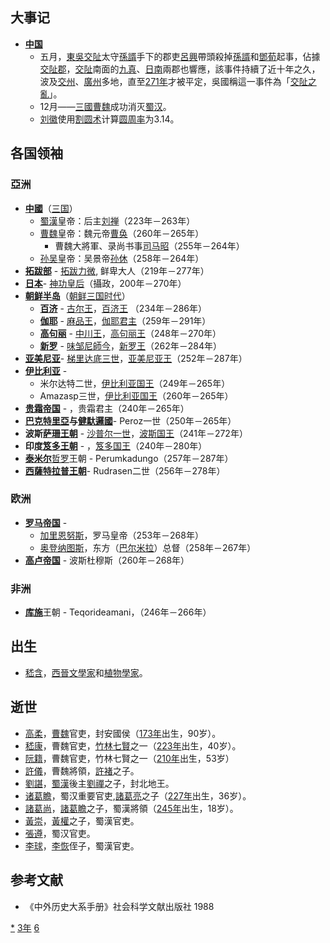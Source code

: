 {{yearTOC|263|曹魏'''[[景元|景元]]四年'''；蜀汉'''[[景耀|景耀]]六年'''，'''[[炎兴|炎兴]]元年'''；东吴'''[[永安_(孫休)|永安]]六年'''}}

== 大事记 ==
*'''[[中国|中国]]'''
**五月，[[孫吳|東吳]][[交阯|交阯]]太守[[孫諝|孫諝]]手下的郡吏[[呂興|呂興]]帶頭殺掉[[孫諝|孫諝]]和[[鄧荀|鄧荀]]起事，佔據[[交阯郡|交阯郡]]，[[交阯|交阯]]南面的[[九真|九真]]、[[日南|日南]]兩郡也響應，該事件持續了近十年之久，波及[[交州|交州]]、[[廣州|廣州]]多地，直至[[271年|271年]]才被平定，吳國稱這一事件為「[[交阯之亂|交阯之亂]]」。
**12月——[[三國|三國]][[曹魏|曹魏]]成功消灭[[蜀汉|蜀汉]]。
**[[刘徽|刘徽]]使用[[割圆术_(刘徽)|割圆术]]计算[[圆周率|圆周率]]为3.14。

== 各国领袖 ==
=== 亞洲 ===
*'''[[中國|中國]]'''（[[三国|三国]]）
**[[蜀漢|蜀漢]]皇帝：后主[[刘禅|刘禅]]（223年－263年）
**[[曹魏|曹魏]]皇帝：魏元帝[[曹奂|曹奂]]（260年－265年）
***曹魏大將軍、录尚书事[[司马昭|司马昭]]（255年－264年）
**[[孙吴|孙吴]]皇帝：吴景帝[[孙休|孙休]]（258年－264年）
*'''[[拓跋部|拓跋部]]''' - [[拓跋力微|拓跋力微]], 鲜卑大人（219年－277年）
*'''[[日本|日本]]'''- [[神功皇后|神功皇后]]（攝政，200年－270年）
*'''[[朝鲜半岛|朝鲜半岛]]'''（[[朝鲜三国时代|朝鲜三国时代]]）
**'''[[百济|百济]]''' - [[古尔王|古尔王]]，[[百济君主列表|百济王]] （234年－286年）
**'''[[伽耶|伽耶]]''' - [[麻品王|麻品王]]，[[朝鲜半岛君主列表|伽耶君主]]（259年－291年）
**'''[[高句丽|高句丽]]''' - [[中川王|中川王]]，[[高句丽君主列表|高句丽王]]（248年－270年）
**'''[[新罗|新罗]]''' - [[味邹尼師今|味邹尼師今]]，[[新罗君主列表|新罗王]]（262年－284年）
*'''[[亚美尼亚|亚美尼亚]]'''- [[梯里达底三世_(亚美尼亚)|梯里达底三世]]，[[亚美尼亚君主列表|亚美尼亚王]]（252年－287年）
*'''[[高加索伊比利亚王国|伊比利亚]]''' - 
**米尔达特二世，[[格鲁吉亚君主列表|伊比利亚国王]]（249年－265年）
**Amazasp三世，[[格鲁吉亚君主列表|伊比利亚国王]]（260年－265年）
*'''[[贵霜帝国|贵霜帝国]]''' - {{link-en|婆什色迦|Vāsishka}}，贵霜君主（240年－265年）
*'''[[巴克特里亞|巴克特里亞]]与[[健馱邏國|健馱邏國]]'''- Peroz一世（250年－265年）
*'''波斯[[萨珊王朝|萨珊王朝]]''' - [[沙普尔一世|沙普尔一世]]，[[伊朗君主列表|波斯国王]]（241年－272年）
*'''印度[[笈多王朝|笈多王朝]]''' - {{link-en|室利笈多|Gupta (king)}}，[[印度君主列表|笈多国王]]（240年－280年）
*'''[[泰米尔人|泰米尔]]'''[[哲罗|哲罗]]王朝 - Perumkadungo（257年－287年）
*'''[[西薩特拉普王朝|西薩特拉普王朝]]'''- Rudrasen二世（256年－278年）

=== 欧洲 ===
*'''[[罗马帝国|罗马帝国]]''' - 
**[[加里恩努斯|加里恩努斯]]，罗马皇帝（253年－268年）
**[[奥登纳图斯|奥登纳图斯]]，东方（[[巴尔米拉|巴尔米拉]]）总督（258年－267年）
*'''[[高卢帝国|高卢帝国]]''' - 波斯杜穆斯（260年－268年）

=== 非洲 ===
*'''[[库施|库施]]'''王朝 - Teqorideamani，（246年－266年）

== 出生 ==
*[[嵇含|嵇含]]，[[西晉|西晉]][[文學家|文學家]]和[[植物學家|植物學家]]。

== 逝世 ==
{{Wikisource year mention}}
*[[高柔|高柔]]，[[曹魏|曹魏]]官吏，封安國侯（[[173年|173年]]出生，90岁）。
*[[嵇康|嵇康]]，曹魏官吏，[[竹林七賢|竹林七賢]]之一（[[223年|223年]]出生，40岁）。
*[[阮籍|阮籍]]，曹魏官吏，竹林七賢之一（[[210年|210年]]出生，53岁）
*[[許儀|許儀]]，曹魏將領，[[許褚|許褚]]之子。
*[[劉諶|劉諶]]，[[蜀漢|蜀漢]]後主[[劉禪|劉禪]]之子，封北地王。
*[[诸葛瞻|诸葛瞻]]，蜀汉重要官吏,[[諸葛亮|諸葛亮]]之子（[[227年|227年]]出生，36岁）。
*[[諸葛尚|諸葛尚]]，[[諸葛瞻|諸葛瞻]]之子，蜀漢將領（[[245年|245年]]出生，18岁）。
*[[黃崇|黃崇]]，[[黃權|黃權]]之子，蜀漢官吏。
*[[張遵|張遵]]，蜀汉官吏。
*[[李球_(蜀漢)|李球]]，[[李恢|李恢]]侄子，蜀漢官吏。

==参考文献==
{{reflist}}
*《中外历史大系手册》社会科学文献出版社 1988

[[Category:263年|*]]
[[Category:260年代|3年]]
[[Category:3世纪各年|6]]